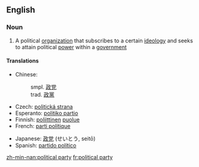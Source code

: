 ==English==
{{wikipedia}}
===Noun===
{{en-noun|sg=[[political]] [[party]]}}

# A political [[organization]] that subscribes to a certain [[ideology]] and seeks to attain political [[power]] within a [[government]]

====Translations====
{{trans-top|political organization}}
* Chinese: 
*: smpl. [[政党]]
*: trad. [[政黨]]
* Czech: [[politická strana]] {{f}}
* Esperanto: [[politiko partio]]
* Finnish: [[poliittinen]] [[puolue]]
* French: [[parti politique]]
{{trans-mid}}
* Japanese: [[政党]] (せいとう, seitō)
* Spanish: [[partido político]]
{{trans-bottom}}

[[zh-min-nan:political party]]
[[fr:political party]]